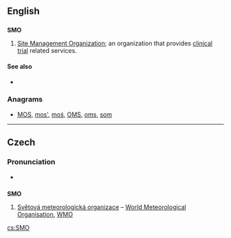 ==English==

==={{initialism-old|en}}===
'''SMO'''

# [[Site Management Organization]]; an organization that provides [[clinical trial]] related services.

====See also====
* {{pedia|Site management organization}}

===Anagrams===
* [[MOS#English|MOS]], [[mos'#English|mos']], [[moś#English|moś]], [[OMS#English|OMS]], [[oms#English|oms]], [[som#English|som]]

----

==Czech==

===Pronunciation===
* {{audio|Cs-SMO.ogg|Audio}}

==={{initialism-old|cs}}===
'''SMO'''

# [[Světová meteorologická organizace]] – [[World Meteorological Organisation]], [[WMO]]

[[cs:SMO]]